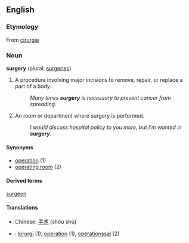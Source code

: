 {{wikipedia}}
==English==
<!--===Pronunciation===-->

===Etymology===
From [[cirurgie]]

===Noun===
'''surgery''' (plural: [[surgeries]])

#A procedure involving major incisions to remove, repair, or replace a part of a body.
#:''Many times '''surgery''' is necessary to prevent cancer from spreading.''
#An room or department where surgery is performed.
#:''I would discuss hospital policy to you more, but I'm wanted in '''surgery'''.''

====Synonyms====
*[[operation]] (1)
*[[operating room]] (2)

====Derived terms====
[[surgeon]]

====Translations====
*Chinese: [[手术]] (shǒu shù)
*{{sv}}: [[kirurgi]] (1), [[operation]] (1), [[operationssal]] (2)